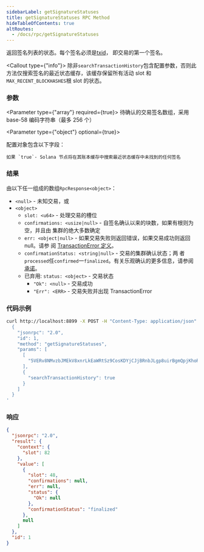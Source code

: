 ```yaml
---
sidebarLabel: getSignatureStatuses
title: getSignatureStatuses RPC Method
hideTableOfContents: true
altRoutes:
  - /docs/rpc/getSignatureStatuses
---
```


返回签名列表的状态。每个签名必须是[txid](/docs/terminology.md#transaction-id)，
即交易的第一个签名。

<Callout type={"info"}>
  除非`searchTransactionHistory`包含配置参数，否则此方法仅搜索签名的最近状态缓存，该缓存保留所有活动 slot 和`MAX_RECENT_BLOCKHASHES`根 slot 的状态。
</Callout>

<DocSideBySide>

<DocLeftSide>

### 参数

<Parameter type={"array"} required={true}>
  待确认的交易签名数组，采用 base-58 编码字符串（最多 256 个）
</Parameter>

<Parameter type={"object"} optional={true}>

配置对象包含以下字段：

<Field name="searchTransactionHistory" type="bool" optional={true}>

    如果 `true`- Solana 节点将在其账本缓存中搜索最近状态缓存中未找到的任何签名

</Field>

</Parameter>

### 结果

由以下任一组成的数组`RpcResponse<object>`：

- `<null>` - 未知交易，或
- `<object>`
  - `slot: <u64>` - 处理交易的槽位
  - `confirmations: <usize|null>` - 自签名确认以来的块数，如果有根则为空，并且由
    集群的绝大多数确定
  - `err: <object|null>` - 如果交易失败则返回错误，如果交易成功则返回 null。请参
    阅
    [TransactionError 定义](https://github.com/solana-labs/solana/blob/c0c60386544ec9a9ec7119229f37386d9f070523/sdk/src/transaction/error.rs#L13)。
  - `confirmationStatus: <string|null>` - 交易的集群确认状态；两
    者`processed`任`confirmed`一`finalized`。有关乐观确认的更多信息，请参阅
    [承诺](/docs/rpc/index.zh.mdx#配置状态承诺)。
  - 已弃用: `status: <object>` - 交易状态
    - `"Ok": <null>` - 交易成功
    - `"Err": <ERR>` - 交易失败并出现 TransactionError

</DocLeftSide>

<DocRightSide>

### 代码示例

```bash
curl http://localhost:8899 -X POST -H "Content-Type: application/json" -d '
  {
    "jsonrpc": "2.0",
    "id": 1,
    "method": "getSignatureStatuses",
    "params": [
      [
        "5VERv8NMvzbJMEkV8xnrLkEaWRtSz9CosKDYjCJjBRnbJLgp8uirBgmQpjKhoR4tjF3ZpRzrFmBV6UjKdiSZkQUW"
      ],
      {
        "searchTransactionHistory": true
      }
    ]
  }
'
```

### 响应

```json
{
  "jsonrpc": "2.0",
  "result": {
    "context": {
      "slot": 82
    },
    "value": [
      {
        "slot": 48,
        "confirmations": null,
        "err": null,
        "status": {
          "Ok": null
        },
        "confirmationStatus": "finalized"
      },
      null
    ]
  },
  "id": 1
}
```

</DocRightSide>
</DocSideBySide>
